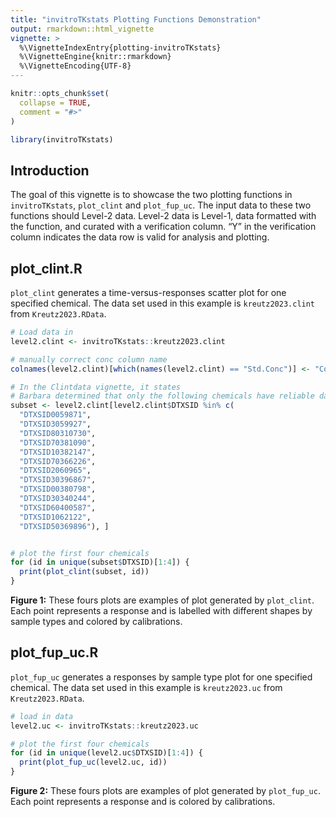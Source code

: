 ```yaml
---
title: "invitroTKstats Plotting Functions Demonstration"
output: rmarkdown::html_vignette
vignette: >
  %\VignetteIndexEntry{plotting-invitroTKstats}
  %\VignetteEngine{knitr::rmarkdown}
  %\VignetteEncoding{UTF-8}
---
```


```r
knitr::opts_chunk$set(
  collapse = TRUE,
  comment = "#>"
)
```

```r
library(invitroTKstats)
```


## Introduction
The goal of this vignette is to showcase the two plotting functions in `invitroTKstats`, `plot_clint` and `plot_fup_uc`. The input data to these two functions should Level-2 data. Level-2 data is Level-1, data formatted with the \code{\link{format_clint}} function, and curated with a verification column. "Y" in the verification column indicates the data row is valid for analysis and plotting. 

## plot_clint.R
`plot_clint` generates a time-versus-responses scatter plot for one specified chemical. The data set used in this example is `kreutz2023.clint` from `Kreutz2023.RData`. 

```r
# Load data in 
level2.clint <- invitroTKstats::kreutz2023.clint

# manually correct conc column name 
colnames(level2.clint)[which(names(level2.clint) == "Std.Conc")] <- "Conc"

# In the Clintdata vignette, it states
# Barbara determined that only the following chemicals have reliable data:
subset <- level2.clint[level2.clint$DTXSID %in% c(
  "DTXSID0059871",
  "DTXSID3059927",
  "DTXSID80310730",
  "DTXSID70381090",
  "DTXSID10382147",
  "DTXSID70366226",
  "DTXSID2060965",
  "DTXSID30396867",
  "DTXSID00380798",
  "DTXSID30340244",
  "DTXSID60400587",
  "DTXSID1062122",
  "DTXSID50369896"), ]


# plot the first four chemicals 
for (id in unique(subset$DTXSID)[1:4]) {
  print(plot_clint(subset, id))
}
```

**Figure 1:** These fours plots are examples of plot generated by `plot_clint`. Each point represents a response and is labelled with different shapes by sample types and colored by calibrations. 

## plot_fup_uc.R
`plot_fup_uc` generates a responses by sample type plot for one specified chemical. The data set used in this example is `kreutz2023.uc` from `Kreutz2023.RData`. 

```r
# load in data
level2.uc <- invitroTKstats::kreutz2023.uc

# plot the first four chemicals 
for (id in unique(level2.uc$DTXSID)[1:4]) {
  print(plot_fup_uc(level2.uc, id))
}
```

**Figure 2:** These fours plots are examples of plot generated by `plot_fup_uc`. Each point represents a response and is colored by calibrations. 

